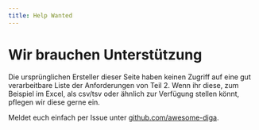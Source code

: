 ```yaml
---
title: Help Wanted
---
```


# Wir brauchen Unterstützung

Die ursprünglichen Ersteller dieser Seite haben keinen Zugriff auf eine gut verarbeitbare Liste der Anforderungen von Teil 2.
Wenn ihr diese, zum Beispiel im Excel, als csv/tsv oder ähnlich zur Verfügung stellen könnt, pflegen wir diese gerne ein.

Meldet euch einfach per Issue unter [github.com/awesome-diga](https://github.com/awesome-diga/tr-faq).
